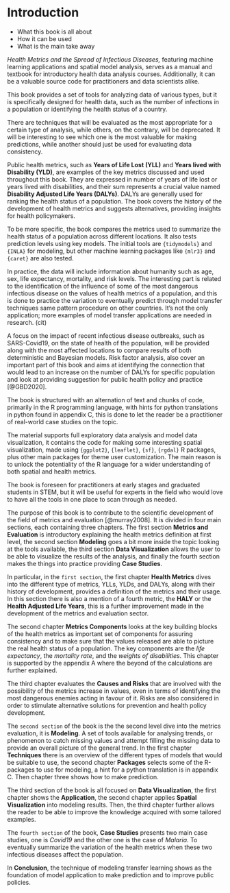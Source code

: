 # Introduction {#sec-intro .unnumbered}

-   What this book is all about
-   How it can be used
-   What is the main take away

*Health Metrics and the Spread of Infectious Diseases,* featuring machine learning applications and spatial model analysis, serves as a manual and textbook for introductory health data analysis courses. Additionally, it can be a valuable source code for practitioners and data scientists alike.

This book provides a set of tools for analyzing data of various types, but it is specifically designed for health data, such as the number of infections in a population or identifying the health status of a country.

There are techniques that will be evaluated as the most appropriate for a certain type of analysis, while others, on the contrary, will be deprecated. It will be interesting to see which one is the most valuable for making predictions, while another should just be used for evaluating data consistency.

Public health metrics, such as **Years of Life Lost (YLL)** and **Years lived with Disability (YLD)**, are examples of the key metrics discussed and used throughout this book. They are expressed in number of years of life lost or years lived with disabilities, and their sum represents a crucial value named **Disability Adjusted Life Years (DALYs)**. DALYs are generally used for ranking the health status of a population. The book covers the history of the development of health metrics and suggests alternatives, providing insights for health policymakers.

To be more specific, the book compares the metrics used to summarize the health status of a population across different locations. It also tests prediction levels using key models. The initial tools are `{tidymodels}` and `{INLA}` for modeling, but other machine learning packages like `{mlr3}` and `{caret}` are also tested.

In practice, the data will include information about humanity such as age, sex, life expectancy, mortality, and risk levels. The interesting part is related to the identification of the influence of some of the most dangerous infectious disease on the values of health metrics of a population, and this is done to practice the variation to eventually predict through model transfer techniques same pattern procedure on other countries. It's not the only application; more examples of model transfer applications are needed in research. (cit)

A focus on the impact of recent infectious disease outbreaks, such as SARS-Covid19, on the state of health of the population, will be provided along with the most affected locations to compare results of both deterministic and Bayesian models. Risk factor analysis, also cover an important part of this book and aims at identifying the connection that would lead to an increase on the number of DALYs for specific population and look at providing suggestion for public health policy and practice [@GBD2020].

The book is structured with an alternation of text and chunks of code, primarily in the R programming language, with hints for python translations in python found in appendix C, this is done to let the reader be a practitioner of real-world case studies on the topic.

The material supports full exploratory data analysis and model data visualization, it contains the code for making some interesting spatial visualization, made using `{ggplot2}`, `{leaflet}`, `{sf}`, `{rgdal}` R packages, plus other main packages for theme user customization. The main reason is to unlock the potentiality of the R language for a wider understanding of both spatial and health metrics.

The book is foreseen for practitioners at early stages and graduated students in STEM, but it will be useful for experts in the field who would love to have all the tools in one place to scan through as needed.

The purpose of this book is to contribute to the scientific development of the field of metrics and evaluation [@murray2008]. It is divided in four main sections, each containing three chapters. The first section **Metrics and Evaluation** is introductory explaining the health metrics definition at first level, the second section **Modeling** goes a bit more inside the topic looking at the tools available, the third section **Data Visualization** allows the user to be able to visualize the results of the analysis, and finally the fourth section makes the things into practice providing **Case Studies**.

In particular, in the `first section`, the first chapter **Health Metrics** dives into the different type of metrics, YLLs, YLDs, and DALYs, along with their history of development, provides a definition of the metrics and their usage. In this section there is also a mention of a fourth metric, the **HALY** or the **Health Adjusted Life Years**, this is a further improvement made in the development of the metrics and evaluation sector. 

The second chapter **Metrics Components** looks at the key building blocks of the health metrics as important set of components for assuring consistency and to make sure that the values released are able to picture the real health status of a population. The key components are the *life expectancy*, the *mortality rate*, and the *weights of disabilities*. This chapter is supported by the appendix A where the beyond of the calculations are further explained.

The third chapter evaluates the **Causes and Risks** that are involved with the possibility of the metrics increase in values, even in terms of identifying the most dangerous enemies acting in favour of it. Risks are also considered in order to stimulate alternative solutions for prevention and health policy development.

The `second section` of the book is the the second level dive into the metrics evaluation, it is **Modeling**. A set of tools available for analysing trends, or phenomenon to catch missing values and attempt filling the missing data to provide an overall picture of the general trend. In the first chapter **Techniques** there is an overview of the different types of models that would be suitable to use, the second chapter **Packages** selects some of the R-packages to use for modeling, a hint for a python translation is in appandix C. Then chapter three shows how to make prediction.

The third section of the book is all focused on **Data Visualization**, the first chapter shows the **Application**, the second chapter applies **Spatial Visualization** into modeling results. Then, the third chapter further allows the reader to be able to improve the knowledge acquired with some tailored examples.

The `fourth section` of the book, **Case Studies** presents two main case studies, one is *Covid19* and the other one is the case of *Malaria*. To eventually summarize the variation of the health metrics when these two infectious diseases affect the population. 

In **Conclusion**, the technique of modeling transfer learning shows as the foundation of model application to make prediction and to improve public policies.






